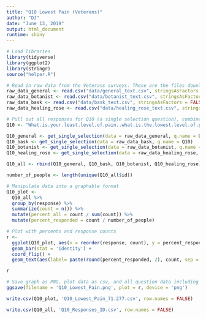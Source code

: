 ```yaml
---
title: "Q10 Lowest Pain (Veterans)"
author: "DJ"
date: "June 13, 2019"
output: html_document
runtime: shiny
---
```


```r
# Load libraries
library(tidyverse)
library(ggplot2)
library(stringr)
source("helper.R")
```

```r
# Read in raw data from the Veterans surveys. These are the files downloaded from survey monkey saved as a .csv
raw_data_general <- read.csv("data/general_text.csv", stringsAsFactors = FALSE)
raw_data_botanist <- read.csv("data/botanist_text.csv", stringsAsFactors = FALSE)
raw_data_bask <- read.csv("data/bask_text.csv", stringsAsFactors = FALSE)
raw_data_healing_rose <- read.csv("data/healing_rose_text.csv", stringsAsFactors = FALSE)
```

```r
# Pull out all responses for Q10 (a single selection question), combine, then determine 'question n'
Q10 <- "What.is.your.least.level.of.pain..what.is.the.lowest.level.of.pain.you.feel.."

Q10_general <- get_single_selection(data = raw_data_general, q.name = Q10)
Q10_bask <- get_single_selection(data = raw_data_bask, q.name = Q10)
Q10_botanist <- get_single_selection(data = raw_data_botanist, q.name = Q10)
Q10_healing_rose <- get_single_selection(data = raw_data_healing_rose, q.name = Q10)

Q10_all <- rbind(Q10_general, Q10_bask, Q10_botanist, Q10_healing_rose)

number_of_people <- length(unique(Q10_all$id))
```

```r
# Manipulate data into a graphable format
Q10_plot <- 
  Q10_all %>%
  group_by(response) %>%
  summarize(count = n()) %>%
  mutate(percent_all = count / sum(count)) %>%
  mutate(percent_responded = count / number_of_people)
```

```r
# Plot with percents and response counts
r <- 
  ggplot(Q10_plot, aes(x = reorder(response, count), y = percent_responded)) +
  geom_bar(stat = 'identity') +
  coord_flip() +
  geom_text(aes(label= paste(round(percent_responded, 2), count, sep = "***")))

r
```

```r
# Save graph as PNG, plot data as csv, and all question data including response IDs as csv (save question n and N at end of plot file as "_x.x")
ggsave(filename = 'Q10_Lowest_Pain.png', plot = r, device = 'png')

write.csv(Q10_plot, 'Q10_Lowest_Pain_71.277.csv', row.names = FALSE)

write.csv(Q10_all, 'Q10_Responses_ID.csv', row.names = FALSE)
```